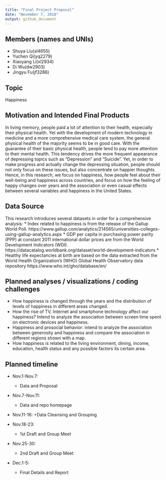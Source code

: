 ```yaml
---
title: "Final Project Proposal"
date: "November 7, 2018"
output: github_document
---
```



## Members (names and UNIs)
* Shuya Liu(sl4655)
* Yuchen Qi(yq2279)
* Xiaoyang Li(xl2934)
* Di Wu(dw2903)
* Jingyu Fu(jf3286)

## Topic

Happiness

## Motivation and Intended Final Products

In living memory, people paid a lot of attention to their health, especially their physical health. Yet with the development of modern technology in medicine and a more comprehensive medical care system, the general physical health of the majority seems to be in good care. With the guarantee of their basic physical health, people tend to pay more attention to their mental health. This tendency drives the more frequent appearance of depressing topics such as “Depression” and “Suicide”. Yet, in order to make progress and actually change the depressing situation, people should not only focus on these issues, but also concentrate on happier thoughts. Hence, in this research, we focus on happiness, how people feel about their well-being and happiness across countries, and focus on how the feeling of happy changes over years and the association or even casual effects between several variables and happiness in the United States.  

## Data Source

This research introduces several datasets in order for a comprehensive analysis:
* Index related to happiness is from the release of the Gallup World Poll.
https://www.gallup.com/analytics/214565/universities-colleges-using-gallup-analytics.aspx
* GDP per capita in purchasing power parity (PPP) at constant 2011 international dollar prices are from the World Development Indicators (WDI).
https://datacatalog.worldbank.org/dataset/world-development-indicators
* Healthy life expectancies at birth are based on the data extracted from the World Health Organization’s (WHO) Global Health Observatory data repository
https://www.who.int/gho/database/en/

## Planned analyses / visualizations / coding challenges
* How happiness is changed through the years and the distribution of levels of happiness in different areas changed.
* How the rise of TV, Internet and smartphone technology affect our happiness?
Intend to analyze the association between screen time spent on electronic devices and happiness.
* Happiness and prosocial behavior: intend to analyze the association between generosity and happiness and compare the association in different regions shown with a map.
* How happiness is related to the living environment, dining, income, education, health status and any possible factors its certain area. 

## Planned timeline

* Nov.1-Nov.7: 
    + Data and Proposal
  
* Nov.7-Nov.11:
    + Data and repo homepage
  
* Nov.11-16:
    +Data Cleansing and Grouping
  
* Nov.18-23:
    + 1st Draft and Group Meet
    
* Nov.25-30:
    + 2nd Draft and Group Meet
    
* Dec.1-5:
    + Final Details and Report
